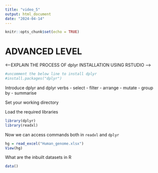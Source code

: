 ```yaml
---
title: "video_5"
output: html_document
date: "2024-04-14"
---
```


```r
knitr::opts_chunk$set(echo = TRUE)
```

# ADVANCED LEVEL 

<--EXPLAIN THE PROCESS OF dplyr INSTALLATION USING RSTUDIO -->

```r
#uncomment the below line to install dplyr
#install.packages("dplyr")
```


Introduce dplyr and dplyr verbs 
- select
- filter
- arrange 
- mutate
- group by 
- summarise

Set your working directory

Load the required libraries 
```r
library(dplyr)
library(readxl)
```

Now we can access commands both in  `readxl` and `dplyr`

```r
hg = read_excel("Human_genome.xlsx")
View(hg)
```

What are the inbuilt datasets in R
```r
data()
```























